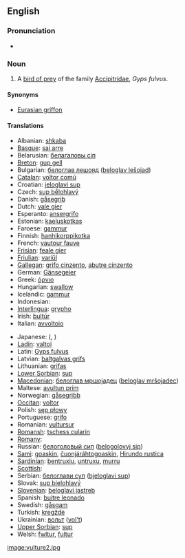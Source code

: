{{wikipedia}}
==English==

===Pronunciation===
*{{IPA|/'gɻɪfɒn'vʌlʧəɻ/}}

===Noun===
{{en-noun|sg=[[griffon]] [[vulture]]}}

# A [[bird of prey]] of the family [[Accipitridae]], ''Gyps fulvus''.

====Synonyms====
*[[Eurasian griffon]]

====Translations====
{{top}}
*Albanian: [[shkaba]]
*[[Basque]]: [[sai arre]]
*Belarusian: [[белагаловы сіп]]
*[[Breton]]: [[gup gell]]
*Bulgarian: [[белоглав лешояд]] ([[beloglav lešojad]])
*[[Catalan]]: [[voltor comú]]
*Croatian: [[jeloglavi sup]]
*Czech: [[sup bělohlavý]]
*Danish: [[gåsegrib]]
*Dutch: [[vale gier]] {{m}}
*Esperanto: [[ansergrifo]]
*Estonian: [[kaeluskotkas]]
*Faroese: [[gammur]]
*Finnish: [[hanhikorppikotka]]
*French: [[vautour fauve]] {{m}}
*[[Frisian]]: [[feale gier]]
*[[Friulian]]: [[variűl]]
*[[Gallegan]]: [[grifo cinzento]], [[abutre cinzento]]
*German: [[Gänsegeier]] {{m}}
*Greek: [[όρνιο]] '' ''
*Hungarian: [[swallow]]
*Icelandic: [[gammur]]
*Indonesian: [[]]
*[[Interlingua]]: [[grypho]] {{m}}
*Irish: [[bultúr]]
*Italian: [[avvoltoio]] '' ''
{{mid}}
*Japanese: [[]] ([[]], )
*[[Ladin]]: [[valtoi]]
*Latin: [[Gyps fulvus]]
*Latvian: [[baltgalvas grifs]]
*Lithuanian: [[grifas]]
*[[Lower Sorbian]]: [[sup]]
*[[Macedonian]]: [[белоглав мршоjадец]] ([[beloglav mršojadec]])
*Maltese: [[avultun prim]]
*Norwegian: [[gåsegribb]]
*[[Occitan]]: [[voltor]]
*Polish: [[sęp płowy]] '' ''
*Portuguese: [[grifo]] {{m}}
*Romanian: [[vultursur]]
*[[Romansh]]: [[tschess cularin]]
*[[Romany]]: [[]]
*Russian: [[белоголовый сип]] ([[belogolovyj sip]]) '' ''
*[[Sami]]: [[goaskin]], [[čuonjáráhtogoaskin]], [[Hirundo rustica]]
*[[Sardinian]]: [[bentruxiu]], [[untruxu]], [[murru]]
*[[Scottish]]: [[]]
*Serbian: [[белоглави суп]] ([[bjeloglavi sup]])
*Slovak: [[sup bielohlavý]]
*[[Slovenian]]: [[beloglavi jastreb]]
*Spanish: [[buitre leonado]] {{m}}
*Swedish: [[gåsgam]]
*Turkish: [[kregždė]]
*Ukrainian: [[вольт]] ([[vol't]])
*[[Upper Sorbian]]: [[sup]]
*Welsh: [[fwltur]], [[fultur]]
{{bottom}}

[[image:vulture2.jpg]]